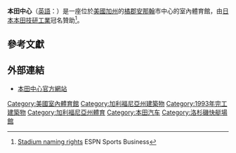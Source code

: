 {{expand|time=2010-06-25T09:18:21+00:00}}
{{Infobox Stadium
| stadium_name         = 本田中心
| nickname             = "The Pond", "The Duck Pond"
| image                = [[File:Honda-ext-arch.JPG|250px]]
| location             = 2695 E. Katella Avenue, [[安那翰|Anaheim, California]] 92806
| coordinates          = {{Coord|33|48|28|N|117|52|36|W|type:landmark_scale:2000|display=inline,title}}
| broke_ground         = 1991年6月
| opened               = 1993年6月19日
| owner                = [[安那翰|安那翰]]市
| operator             = Anaheim Arena Management, LLC<br /><small>([[安那翰鴨|安那翰鴨]]的子公司)</small>
| construction_cost    = [[美元|$]]123 million
| architect            = [[Populous|Populous]]
| former_names         = Anaheim Arena (1993)<br />[[亞羅海德水|Arrowhead]] Pond of Anaheim (1993–2006)
| tenants              = [[安那翰鴨|安那翰鴨]] ([[國家冰球聯盟|NHL]]) (1993年至今)<br />[[洛杉磯快船隊|洛杉磯快船隊]] ([[NBA|NBA]]) (occasional games 1994–1999)
| seating_capacity     = [[演唱會|演唱會]] (中心舞台) 18,900; (end stage) 18,325 <br /> [[籃球|籃球]]: 17,608<br />[[冰球|冰球]]: 17,174<br />[[劇院|劇院]]: 8,400
}}
'''本田中心'''（[[英語|英語]]：'''{{lang|en|Honda Center}}'''）是一座位於[[美國|美國]][[加州|加州]]的[[橘郡|橘郡]][[安那翰|安那翰]]市中心的室內體育館，由[[日本|日本]][[本田技研工業|本田技研工業]]冠名贊助<ref>[http://www.espn.go.com/sportsbusiness/s/stadiumnames.html {{Wayback|url=http://www.espn.go.com/sportsbusiness/s/stadiumnames.html |date=20100210073631 }} {{Wayback|url=http://www.espn.go.com/sportsbusiness/s/stadiumnames.html |date=20100210073631 }} {{Wayback|url=http://www.espn.go.com/sportsbusiness/s/stadiumnames.html |date=20100210073631 }} {{Wayback|url=http://www.espn.go.com/sportsbusiness/s/stadiumnames.html |date=20100210073631 }} {{en icon}} Stadium naming rights] ESPN Sports Business</ref>。

==參考文獻==
<div class="references-small">
<references />
</div>

==外部連結==
{{Commonscat|Honda Center}}
*{{en icon}}[http://www.hondacenter.com/ 本田中心官方網站] {{Wayback|url=http://www.hondacenter.com/ |date=20140517115123 }}

[[Category:美國室內體育館|Category:美國室內體育館]]
[[Category:加利福尼亞州建築物|Category:加利福尼亞州建築物]]
[[Category:1993年完工建築物|Category:1993年完工建築物]]
[[Category:加利福尼亞州體育|Category:加利福尼亞州體育]]
[[Category:本田汽车|Category:本田汽车]]
[[Category:洛杉磯快艇場館|Category:洛杉磯快艇場館]]